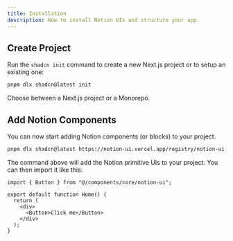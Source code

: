 ```yaml
---
title: Installation
description: How to install Notion UIs and structure your app.
---
```


## Create Project

Run the `shadcn init` command to create a new Next.js project or to setup an existing one:

```bash
pnpm dlx shadcn@latest init
```

Choose between a Next.js project or a Monorepo.

## Add Notion Components

You can now start adding Notion components (or blocks) to your project.

```bash
pnpm dlx shadcn@latest https://notion-ui.vercel.app/registry/notion-ui.json
```

The command above will add the Notion primitive UIs to your project. You can then import it like this:

```tsx
import { Button } from "@/components/core/notion-ui";

export default function Home() {
  return (
    <div>
      <Button>Click me</Button>
    </div>
  );
}
```
